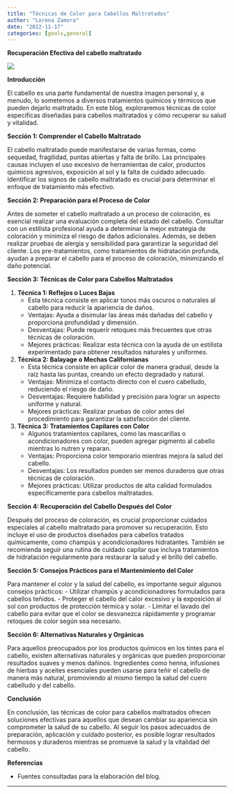 ```yaml
---
title: "Técnicas de Color para Cabellos Maltratados"
author: "Lorena Zamora"
date: "2022-11-17"
categories: [goals,general]
---
```


**Recuperación Efectiva del cabello maltratado**

![](/images/2B.jpg)

**Introducción**

El cabello es una parte fundamental de nuestra imagen personal y, a menudo, lo sometemos a diversos tratamientos químicos y térmicos que pueden dejarlo maltratado. En este blog, exploraremos técnicas de color específicas diseñadas para cabellos maltratados y cómo recuperar su salud y vitalidad.

**Sección 1: Comprender el Cabello Maltratado**

El cabello maltratado puede manifestarse de varias formas, como sequedad, fragilidad, puntas abiertas y falta de brillo. Las principales causas incluyen el uso excesivo de herramientas de calor, productos químicos agresivos, exposición al sol y la falta de cuidado adecuado. Identificar los signos de cabello maltratado es crucial para determinar el enfoque de tratamiento más efectivo.

**Sección 2: Preparación para el Proceso de Color**

Antes de someter el cabello maltratado a un proceso de coloración, es esencial realizar una evaluación completa del estado del cabello. Consultar con un estilista profesional ayuda a determinar la mejor estrategia de coloración y minimiza el riesgo de daños adicionales. Además, se deben realizar pruebas de alergia y sensibilidad para garantizar la seguridad del cliente. Los pre-tratamientos, como tratamientos de hidratación profunda, ayudan a preparar el cabello para el proceso de coloración, minimizando el daño potencial.

**Sección 3: Técnicas de Color para Cabellos Maltratados**

1.  **Técnica 1: Reflejos o Luces Bajas**
    -   Esta técnica consiste en aplicar tonos más oscuros o naturales al cabello para reducir la apariencia de daños.
    -   Ventajas: Ayuda a disimular las áreas más dañadas del cabello y proporciona profundidad y dimensión.
    -   Desventajas: Puede requerir retoques más frecuentes que otras técnicas de coloración.
    -   Mejores prácticas: Realizar esta técnica con la ayuda de un estilista experimentado para obtener resultados naturales y uniformes.
2.  **Técnica 2: Balayage o Mechas Californianas**
    -   Esta técnica consiste en aplicar color de manera gradual, desde la raíz hasta las puntas, creando un efecto degradado y natural.
    -   Ventajas: Minimiza el contacto directo con el cuero cabelludo, reduciendo el riesgo de daño.
    -   Desventajas: Requiere habilidad y precisión para lograr un aspecto uniforme y natural.
    -   Mejores prácticas: Realizar pruebas de color antes del procedimiento para garantizar la satisfacción del cliente.
3.  **Técnica 3: Tratamientos Capilares con Color**
    -   Algunos tratamientos capilares, como las mascarillas o acondicionadores con color, pueden agregar pigmento al cabello mientras lo nutren y reparan.
    -   Ventajas: Proporciona color temporario mientras mejora la salud del cabello.
    -   Desventajas: Los resultados pueden ser menos duraderos que otras técnicas de coloración.
    -   Mejores prácticas: Utilizar productos de alta calidad formulados específicamente para cabellos maltratados.

**Sección 4: Recuperación del Cabello Después del Color**

Después del proceso de coloración, es crucial proporcionar cuidados especiales al cabello maltratado para promover su recuperación. Esto incluye el uso de productos diseñados para cabellos tratados químicamente, como champús y acondicionadores hidratantes. También se recomienda seguir una rutina de cuidado capilar que incluya tratamientos de hidratación regularmente para restaurar la salud y el brillo del cabello.

**Sección 5: Consejos Prácticos para el Mantenimiento del Color**

Para mantener el color y la salud del cabello, es importante seguir algunos consejos prácticos: - Utilizar champús y acondicionadores formulados para cabellos teñidos. - Proteger el cabello del calor excesivo y la exposición al sol con productos de protección térmica y solar. - Limitar el lavado del cabello para evitar que el color se desvanezca rápidamente y programar retoques de color según sea necesario.

**Sección 6: Alternativas Naturales y Orgánicas**

Para aquellos preocupados por los productos químicos en los tintes para el cabello, existen alternativas naturales y orgánicas que pueden proporcionar resultados suaves y menos dañinos. Ingredientes como henna, infusiones de hierbas y aceites esenciales pueden usarse para teñir el cabello de manera más natural, promoviendo al mismo tiempo la salud del cuero cabelludo y del cabello.

**Conclusión**

En conclusión, las técnicas de color para cabellos maltratados ofrecen soluciones efectivas para aquellos que desean cambiar su apariencia sin comprometer la salud de su cabello. Al seguir los pasos adecuados de preparación, aplicación y cuidado posterior, es posible lograr resultados hermosos y duraderos mientras se promueve la salud y la vitalidad del cabello.

**Referencias**

-   Fuentes consultadas para la elaboración del blog.

------------------------------------------------------------------------
